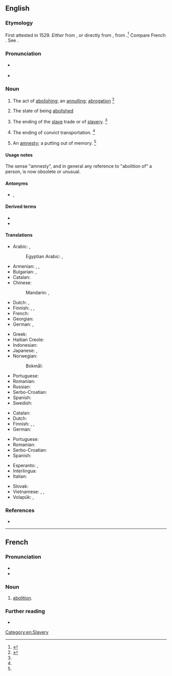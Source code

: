 ==English==

===Etymology===
First attested in 1529. ''Either'' from {{der|en|frm|abolition}}, ''or'' directly from {{der|en|la|abolitiō}}, from {{m|la|aboleō||destroy}}.<ref>{{R:CDOE|page=3-4}}</ref> Compare French {{m|fr|abolition}}. See {{m|en|abolish}}.

===Pronunciation===
* {{a|US}} {{IPA|/ˌæb.əˈlɪʃ.n̩/|lang=en}}
* {{audio|EN-AU ck1 abolition.ogg|Audio (AU)|lang=en}}

===Noun===
{{en-noun}}

# The act of [[abolish|abolishing]]; an [[annul|annulling]]; [[abrogation]] {{defdate|First attested around the early 16<sup>th</sup> century.}}<ref name=SOED>{{R:SOED5|page=6}}</ref>
#:{{ux|en|the '''abolition''' of slavery}}
#:{{ux|en|the '''abolition''' of laws}}
#:{{ux|en|the '''abolition''' of decress}}
#:{{ux|en|the '''abolition''' of taxes}}
#:{{ux|en|the '''abolition''' of debts}}
# The state of being [[abolished]]
# {{lb|en|historical|often capitalised|UK|US}} The ending of the [[slave]] trade or of [[slavery]]. {{defdate|First attested around the early 18<sup>th</sup> century.}}<ref name=SOED/>
# {{lb|en|historical|often capitalised|Australia}} The ending of convict transportation. {{defdate|First attested around the late 18<sup>th</sup> century.}}<ref name=SOED/>
# {{lb|en|obsolete}} An [[amnesty]]; a putting out of memory. {{defdate|Attested from the early 17<sup>th</sup> century to the early 19<sup>th</sup> century.}}<ref name=SOED/>

====Usage notes====
The sense "amnesty", and in general any reference to "abolition of" a person, is now obsolete or unusual.

====Antonyms====
* {{sense|act of abolishing}} {{l|en|establishment}}, {{l|en|foundation}}

====Derived terms====
* {{l|en|abolitionism}}
* {{l|en|abolitionist}}

====Translations====
{{trans-top|act of abolishing}}
* Arabic: {{t|ar|إِلْغَاء|m}}, {{t|ar|اِبْطَال|m}}
*: Egyptian Arabic: {{t|arz|إلغاء|m|tr=ʔelğaaʔ|sc=Arab}}, {{t|arz|إبطال|m|tr=ʔbṭaal|sc=Arab}}
* Armenian: {{t+|hy|վերացում}}, {{t+|hy|ոչնչացում}}, {{t+|hy|լուծարում}}
* Bulgarian: {{t+|bg|премахване}}, {{t+|bg|отменяне}}
* Catalan: {{t|ca|abolició|f}}
* Chinese:
*: Mandarin: {{t+|cmn|廢除|sc=Hani}}, {{t+|cmn|废除|tr=fèichú|sc=Hani}}
* Dutch: {{t+|nl|afschaffing|m}}, {{t+|nl|opheffing|m}}
* Finnish: {{t+|fi|lakkauttaminen}}, {{t+|fi|kumoaminen}} {{qualifier|laws}}, {{t+|fi|mitätöinti}} {{qualifier|debts}}
* French: {{t+|fr|abolition|f}}
* Georgian: {{t|ka|გაუქმება}}
* German: {{t+|de|Abschaffung|f}}, {{t+|de|Aufhebung|f}}
{{trans-mid}}
* Greek: {{t+|el|κατάργηση|f}}
* Haitian Creole: {{t|ht|abolisyon}}
* Indonesian: {{t+|id|abolisi}}
* Japanese: {{t+|ja|廃止|tr=haishi}}, {{t+|ja|撤廃|tr=teppai}}
* Norwegian: {{t+|no|abolisjon|m}}
*: Bokmål: {{t|nb|avskaffelse|m}}
* Portuguese: {{t+|pt|abolição|f}}
* Romanian: {{t+|ro|abolire}}
* Russian: {{t+|ru|отме́на|f}}
* Serbo-Croatian: {{t+|sh|abolícija|f}}
* Spanish: {{t+|es|abolición|f}}
* Swedish: {{t+|sv|motstånd}}
{{trans-bottom}}

{{trans-top|abolition of slavery and the slave trade}}
* Catalan: {{t|ca|abolició|f}}
* Dutch: {{t+|nl|abolitie}}
* Finnish: {{t|fi|[[orjakaupan]] [[lakkauttaminen]]}}, {{t|fi|[[orjuuden]] [[lakkauttaminen]]}}, {{t|fi|[[orjien]] [[vapauttaminen]]}}
* German: {{t|de|[[Abschaffung]] (der [[Sklaverei]] / des [[Sklavenhandel]]s)}}
{{trans-mid}}
* Portuguese: {{t+|pt|abolição|f}}
* Romanian: {{t|ro|abolirea sclaviei|f}}
* Serbo-Croatian: {{t+|sh|abolícija|f}}
* Spanish: {{t+|es|abolición|f}}
{{trans-bottom}}

{{checktrans-top}}
* Esperanto: {{t+check|eo|abolicio}}, {{t-check|eo|forigo}}
* Interlingua: {{t-check|ia|abolition}}
* Italian: {{t+check|it|abolizione}}
{{trans-mid}}
* Slovak: {{t-check|sk|zrušenie|n}}
* Vietnamese: {{t-check|vi|sự thủ tiêu}}, {{t-check|vi|sự bãi bỏ}}, {{t-check|vi|sự huỷ bỏ}}
* Volapük: {{t+check|vo|säkib}}, {{t+check|vo|finid}}
{{trans-bottom}}

===References===
<references/>
* {{R:Webster 1913}}

[[Category:en:Slavery]]

----

==French==

===Pronunciation===
* {{fr-IPA}}
* {{audio|Fr-abolition.ogg|Audio|lang=fr}}

===Noun===
{{fr-noun|f}}

# [[#English|abolition]].

===Further reading===
* {{R:TLFi}}